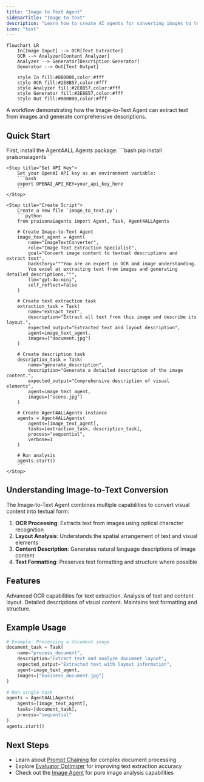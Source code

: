 ```yaml
---
title: "Image to Text Agent"
sidebarTitle: "Image to Text"
description: "Learn how to create AI agents for converting images to textual descriptions and extracting text from images."
icon: "text"
---
```


```mermaid
flowchart LR
    In[Image Input] --> OCR[Text Extractor]
    OCR --> Analyzer[Content Analyzer]
    Analyzer --> Generator[Description Generator]
    Generator --> Out[Text Output]
    
    style In fill:#8B0000,color:#fff
    style OCR fill:#2E8B57,color:#fff
    style Analyzer fill:#2E8B57,color:#fff
    style Generator fill:#2E8B57,color:#fff
    style Out fill:#8B0000,color:#fff
```

A workflow demonstrating how the Image-to-Text Agent can extract text from images and generate comprehensive descriptions.

## Quick Start

<Steps>
    <Step title="Install Package">
        First, install the Agent4ALL Agents package:
        ```bash
        pip install praisonaiagents
        ```
    </Step>

    <Step title="Set API Key">
        Set your OpenAI API key as an environment variable:
        ```bash
        export OPENAI_API_KEY=your_api_key_here
        ```
    </Step>

    <Step title="Create Script">
        Create a new file `image_to_text.py`:
        ```python
        from praisonaiagents import Agent, Task, Agent4ALLAgents

        # Create Image-to-Text Agent
        image_text_agent = Agent(
            name="ImageTextConverter",
            role="Image Text Extraction Specialist",
            goal="Convert image content to textual descriptions and extract text",
            backstory="""You are an expert in OCR and image understanding.
            You excel at extracting text from images and generating detailed descriptions.""",
            llm="gpt-4o-mini",
            self_reflect=False
        )

        # Create text extraction task
        extraction_task = Task(
            name="extract_text",
            description="Extract all text from this image and describe its layout.",
            expected_output="Extracted text and layout description",
            agent=image_text_agent,
            images=["document.jpg"]
        )

        # Create description task
        description_task = Task(
            name="generate_description",
            description="Generate a detailed description of the image content.",
            expected_output="Comprehensive description of visual elements",
            agent=image_text_agent,
            images=["scene.jpg"]
        )

        # Create Agent4ALLAgents instance
        agents = Agent4ALLAgents(
            agents=[image_text_agent],
            tasks=[extraction_task, description_task],
            process="sequential",
            verbose=1
        )

        # Run analysis
        agents.start()
        ```
    </Step>
</Steps>

## Understanding Image-to-Text Conversion

The Image-to-Text Agent combines multiple capabilities to convert visual content into textual form:

1. **OCR Processing**: Extracts text from images using optical character recognition
2. **Layout Analysis**: Understands the spatial arrangement of text and visual elements
3. **Content Description**: Generates natural language descriptions of image content
4. **Text Formatting**: Preserves text formatting and structure where possible

## Features

<CardGroup cols={2}>
  <Card title="Text Extraction" icon="text">
    Advanced OCR capabilities for text extraction.
  </Card>
  <Card title="Layout Understanding" icon="table-layout">
    Analysis of text and content layout.
  </Card>
  <Card title="Content Description" icon="pen-to-square">
    Detailed descriptions of visual content.
  </Card>
  <Card title="Format Preservation" icon="paragraph">
    Maintains text formatting and structure.
  </Card>
</CardGroup>

## Example Usage

```python
# Example: Processing a document image
document_task = Task(
    name="process_document",
    description="Extract text and analyze document layout",
    expected_output="Extracted text with layout information",
    agent=image_text_agent,
    images=["business_document.jpg"]
)

# Run single task
agents = Agent4ALLAgents(
    agents=[image_text_agent],
    tasks=[document_task],
    process="sequential"
)
agents.start()
```

## Next Steps

- Learn about [Prompt Chaining](/features/promptchaining) for complex document processing
- Explore [Evaluator Optimizer](/features/evaluator-optimiser) for improving text extraction accuracy
- Check out the [Image Agent](/agents/image) for pure image analysis capabilities
